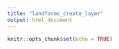 ```yaml
---
title: "landforms_create_layer"
output: html_document
---
```


```r
knitr::opts_chunk$set(echo = TRUE)
```

